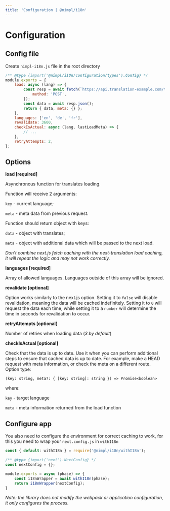```yaml
---
title: 'Configuration | @nimpl/i18n'
---
```


# Configuration

## Config file

Create `nimpl-i18n.js` file in the root directory

```jsx
/** @type {import('@nimpl/i18n/configuration/types').Config} */
module.exports = {
    load: async (lang) => {
        const resp = await fetch(`https://api.translation-example.com/terms/${lang}`, {
            method: 'POST',
        });
        const data = await resp.json();
        return { data, meta: {} };
    },
    languages: ['en', 'de', 'fr'],
    revalidate: 3600,
    checkIsActual: async (lang, lastLoadMeta) => {
        // ...
    },
    retryAttempts: 2,
};
```

## Options

**load [required]**

Asynchronous function for translates loading.

Function will receive 2 arguments:

`key` - current language;

`meta` - meta data from previous request.

Function should return object with keys:

`data` - object with translates;

`meta` - object with additional data which will be passed to the next load.

*Don't combine next.js fetch caching with the next-translation load caching, it will repeat the logic and may not work correctly.*

**languages [required]**

Array of allowed languages. Languages outside of this array will be ignored.

**revalidate [optional]**

Option works similarly to the next.js option. Setting it to `false` will disable revalidation, meaning the data will be cached indefinitely. Setting it to `0` will request the data each time, while setting it to a `number` will determine the time in seconds for revalidation to occur.

**retryAttempts [optional]**

Number of retries when loading data (*3 by default*)

**checkIsActual [optional]**

Check that the data is up to date. Use it when you can perform additional steps to ensure that cached data is up to date. For example, make a HEAD request with meta information, or check the meta on a different route. Option type:

`(key: string, meta?: { [key: string]: string }) => Promise<boolean>`

where:

`key` - target language

`meta` - meta information returned from the load function

## Configure app

You also need to configure the environment for correct caching to work, for this you need to wrap your `next.config.js` in `withI18n`

```js
const { default: withI18n } = require('@nimpl/i18n/withI18n');

/** @type {import('next').NextConfig} */
const nextConfig = {};

module.exports = async (phase) => {
    const i18nWrapper = await withI18n(phase);
    return i18nWrapper(nextConfig);
}
```

*Note: the library does not modify the webpack or application configuration, it only configures the process.*